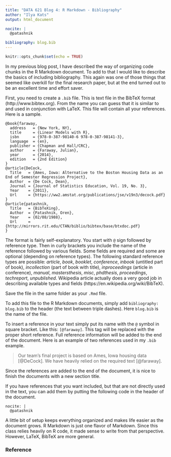 ```yaml
---
title: "DATA 621 Blog 4: R Markdown - Bibliography"
author: "Ilya Kats"
output: html_document

nocite: |
  @patashnik

bibliography: blog.bib
---
```


```r
knitr::opts_chunk$set(echo = TRUE)
```

In my previous blog post, I have described the way of organizing code chunks in the R Markdown document. To add to that I would like to describe the basics of including bibliography. This again was one of those things that seemed like overkill for the final research paper, but at the end turned out to be an excellent time and effort saver.

First, you need to create a `.bib` file. This is text file in the BibTeX format (http://www.bibtex.org). From the name you can guess that it is similar to and used in conjunction with LaTeX. This file will contain all your references. Here is a sample.

```Bibliography
@book{faraway,
  address   = {New York, NY},
  title     = {Linear Models with R},
  isbn      = {978-0-387-98140-6 978-0-387-98141-3},
  language  = {en},
  publisher = {Chapman and Hall/CRC},
  author    = {Faraway, Julian},
  year      = {2014},
  edition   = {2nd Edition}
}
@article{DeCock,
  Title	  = {Ames, Iowa: Alternative to the Boston Housing Data as an End of Semester Regression Project},
  Author  = {De Cock, Dean},
  Journal = {Journal of Statistics Education, Vol. 19, No. 3},
  Year    = {2011},
  Url     = {https://ww2.amstat.org/publications/jse/v19n3/decock.pdf}
}
@article{patashnik,
  Title	  = {BibTeXing},
  Author  = {Patashnik, Oren},
  Year    = {02/08/1988},
  Url     = {http://mirrors.rit.edu/CTAN/biblio/bibtex/base/btxdoc.pdf}
}
```

The format is fairly self-explanatory. You start with `@` sign followed by reference type. Then in curly brackets you include the name of the reference followed by various fields. Some fields are required and some are optional (depending on reference types). The following standard reference types are possible: *article*, *book*, *booklet*, *conference*, *inbook* (untitled part of book), *incollection* (part of book with title), *inproceedings* (article in conference), *manual*, *mastersthesis*, *misc*, *phdthesis*, *proceedings*, *techreport*, *unpublished*. Wikipedia article actually does a very good job in describing available types and fields (https://en.wikipedia.org/wiki/BibTeX).

Save the file in the same folder as your `.Rmd` file.

To add this file to the R Markdown documents, simply add `bibliography: blog.bib` to the header (the text between triple dashes). Here `blog.bib` is the name of the file. 

To insert a reference in your text simply put its name with the `@` symbol in square bracket. Like this: `[@faraway]`. This tag will be replaced with the proper short reference. Full reference information will be added to the end of the document. Here is an example of two references used in my `.bib` example.

> Our team's final project is based on Ames, Iowa housing data [@DeCock]. 
> We have heavily relied on the required text [@faraway].

Since the references are added to the end of the document, it is nice to finish the documents with a new section title. 

If you have references that you want included, but that are not directly used in the text, you can add them by putting the following code in the header of the document. 

```NoCite
nocite: |
  @patashnik
```

A little bit of setup keeps everything organized and makes life easier as the document grows. R Markdown is just one flavor of Markdown. Since this class relies heavily on R code, it made sense to write from that perspective. However, LaTeX, BibTeX are more general. 

### Reference
